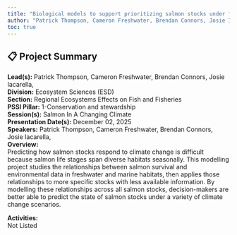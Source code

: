 ```yaml
---
title: "Biological models to support prioritizing salmon stocks under future climates"
author: "Patrick Thompson, Cameron Freshwater, Brendan Connors, Josie Iacarella, "
toc: true
---
```


## 📋 Project Summary

**Lead(s):** Patrick Thompson, Cameron Freshwater, Brendan Connors, Josie Iacarella,   
**Division:** Ecosystem Sciences (ESD)  
**Section:** Regional Ecosystems Effects on Fish and Fisheries  
**PSSI Pillar:** 1-Conservation and stewardship  
**Session(s):** Salmon In A Changing Climate  
**Presentation Date(s):** December 02, 2025  
**Speakers:** Patrick Thompson, Cameron Freshwater, Brendan Connors, Josie Iacarella,   
**Overview:**  
Predicting how salmon stocks respond to climate change is difficult because salmon life stages span diverse habitats seasonally. This modelling project studies the relationships between salmon survival and environmental data in freshwater and marine habitats, then applies those relationships to more specific stocks with less available information.  By modelling these relationships across all salmon stocks, decision-makers are better able to predict the state of salmon stocks under a variety of climate change scenarios.   

**Activities:**  
Not Listed

